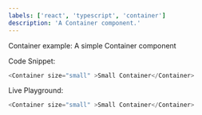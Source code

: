 ```yaml
---
labels: ['react', 'typescript', 'container']
description: 'A Container component.'
---
```



Container example: A simple Container component

Code Snippet:
```js
<Container size="small" >Small Container</Container>
```


Live Playground:
```js live
<Container size="small" >Small Container</Container>
```
